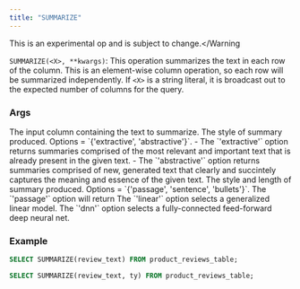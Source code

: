 ```yaml
---
title: "SUMMARIZE"
---
```


<Warning>This is an experimental op and is subject to change.</Warning

`SUMMARIZE(<X>, **kwargs)`: This operation summarizes the text in each row of the column. 
This is an element-wise column operation, so each row will be summarized independently.
If `<X>` is a string literal, it is broadcast out to the expected number of columns for
the query.

### Args

<ParamField query="X" type="VARCHAR or literal<string>" required>
  The input column containing the text to summarize.
</ParamField>

 <ParamField query="style" type="VARCHAR or literal<string>" default='extractive'>
  The style of summary produced. Options = `{'extractive', 'abstractive'}`.
    - The `'extractive'` option returns summaries comprised of the most relevant 
  and important text that is already present in the given text.
    - The `'abstractive'` option returns summaries comprised of new, generated text
   that clearly and succintely captures the meaning and essence of the given text. 
</ParamField>
  
<ParamField query="style" type="VARCHAR or literal<string>" default='passage'>
  The style and length of summary produced. Options = `{'passage', 'sentence', 'bullets'}`.
  The `'passage'` option will return 
  The `'linear'` option selects a generalized linear model.
  The `'dnn'` option selects a fully-connected feed-forward deep neural net.
</ParamField>

### Example

```sql
SELECT SUMMARIZE(review_text) FROM product_reviews_table;
```
```sql
SELECT SUMMARIZE(review_text, ty) FROM product_reviews_table;
```
